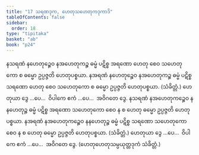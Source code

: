 ```yaml
---
title: "17 သရဏဒုက, ဟေတုသဟေတုကဒုကာဒိ"
tableOfContents: false
sidebar:
  order: 18
type: "tipitaka"
basket: "ab"
book: "p24"
---
```



<DynamicBreadcrumb />

<Division number="65" book="p24" e="ch" v="40" p="437">

<Paragraph number="144" book="p24">
နသရဏံ နဟေတုဉ္စေဝ နအဟေတုကဉ္စ ဓမ္မံ ပဋိစ္စ အရဏော ဟေတု စေဝ သဟေတုကော စ ဓမ္မော ဥပ္ပဇ္ဇတိ ဟေတုပစ္စယာ. နအရဏံ နဟေတုဉ္စေဝ နအဟေတုကဉ္စ ဓမ္မံ ပဋိစ္စ သရဏော ဟေတု စေဝ သဟေတုကော စ ဓမ္မော ဥပ္ပဇ္ဇတိ ဟေတုပစ္စယာ. (သံခိတ္တံ.) ဟေတုယာ ဒွေ …ပေ…  ဝိပါကေ ဧကံ …ပေ…  အဝိဂတေ ဒွေ.
</Paragraph>

<Paragraph number="145" book="p24">
နသရဏံ နအဟေတုကဉ္စေဝ နနဟေတုဉ္စ ဓမ္မံ ပဋိစ္စ အရဏော သဟေတုကော စေဝ န စ ဟေတု ဓမ္မော ဥပ္ပဇ္ဇတိ ဟေတုပစ္စယာ. နအရဏံ နအဟေတုကဉ္စေဝ နနဟေတုဉ္စ ဓမ္မံ ပဋိစ္စ သရဏော သဟေတုကော စေဝ န စ ဟေတု ဓမ္မော ဥပ္ပဇ္ဇတိ ဟေတုပစ္စယာ. (သံခိတ္တံ.) ဟေတုယာ ဒွေ …ပေ…  ဝိပါကေ ဧကံ …ပေ…  အဝိဂတေ ဒွေ.
</Paragraph>

<Paragraph number="146" book="p24">
(ဟေတုဟေတုသမ္ပယုတ္တဒုကံ သံခိတ္တံ.)
</Paragraph>
</Division>